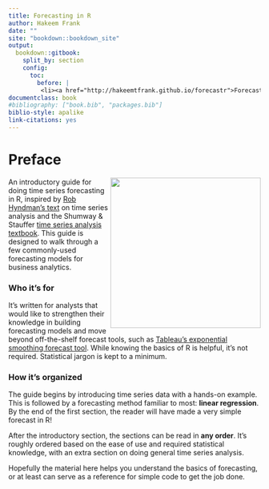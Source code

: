 ```yaml
---
title: Forecasting in R
author: Hakeem Frank
date: ""
site: "bookdown::bookdown_site"
output:
  bookdown::gitbook: 
    split_by: section 
    config:
      toc:
        before: |
         <li><a href="http://hakeemtfrank.github.io/forecastr">Forecasting in R</a></li>
documentclass: book
#bibliography: ["book.bib", "packages.bib"]
biblio-style: apalike
link-citations: yes
---
```



# Preface {-} 

<img src="media/forecastr_sticker.svg" height="300" align="right" />
 
An introductory guide for doing time series forecasting in R, inspired by [Rob Hyndman's text](https://otexts.com/fpp2/) on time series analysis and the Shumway & Stauffer [time series analysis textbook](https://www.stat.pitt.edu/stoffer/tsa4/tsa4.pdf). This guide is designed to walk through a few commonly-used forecasting models for business analytics. 

### Who it's for {-}

It's written for analysts that would like to strengthen their knowledge in building forecasting models and move beyond off-the-shelf forecast tools, such as [Tableau's exponential smoothing forecast tool](https://help.tableau.com/current/pro/desktop/en-us/forecasting.htm). While knowing the basics 
of R is helpful, it's not required. Statistical jargon is kept to a minimum.


### How it's organized {-}

The guide begins by introducing time series data with a hands-on example. This is followed
by a forecasting method familiar to most: __linear regression__. By the end of the first section, the reader will have made a very simple forecast in R! 


After the introductory section, the sections can be read in __any order__. It's roughly ordered based on the ease of use and required statistical knowledge, with an extra section on doing general time series analysis. 

Hopefully the material here helps you understand the basics of forecasting, or at least
can serve as a reference for simple code to get the job done.

      
